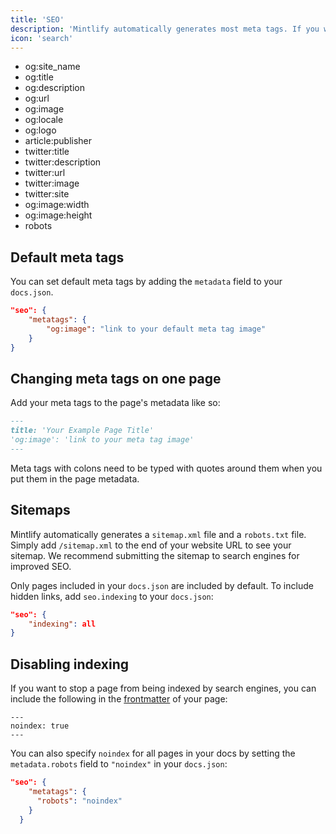 ```yaml
---
title: 'SEO'
description: 'Mintlify automatically generates most meta tags. If you want to customize them, you can set default values in docs.json or change them per page.'
icon: 'search'
---
```


<Accordion title="Supported Meta Tags">

- og:site_name
- og:title
- og:description
- og:url
- og:image
- og:locale
- og:logo
- article:publisher
- twitter:title
- twitter:description
- twitter:url
- twitter:image
- twitter:site
- og:image:width
- og:image:height
- robots

</Accordion>

## Default meta tags

You can set default meta tags by adding the `metadata` field to your `docs.json`.

```json
"seo": {
    "metatags": {
        "og:image": "link to your default meta tag image"
    }
}
```

## Changing meta tags on one page

Add your meta tags to the page's metadata like so:

```md
---
title: 'Your Example Page Title'
'og:image': 'link to your meta tag image'
---
```

<Warning>

Meta tags with colons need to be typed with quotes around them when you put them in the page metadata.

</Warning>

## Sitemaps

Mintlify automatically generates a `sitemap.xml` file and a `robots.txt` file. Simply add `/sitemap.xml` to the end of your website URL to see your sitemap. We recommend submitting the sitemap to search engines for improved SEO.

Only pages included in your `docs.json` are included by default. To include hidden links, add `seo.indexing` to your `docs.json`:

```json
"seo": {
    "indexing": all
}
```

## Disabling indexing
If you want to stop a page from being indexed by search engines, you can include the following in the [frontmatter](/core-concepts/pages) of your page:
```
---
noindex: true
---
```

You can also specify `noindex` for all pages in your docs by setting the `metadata.robots` field to `"noindex"` in your `docs.json`:

```json
"seo": {
    "metatags": {
      "robots": "noindex"
    }
  }
```